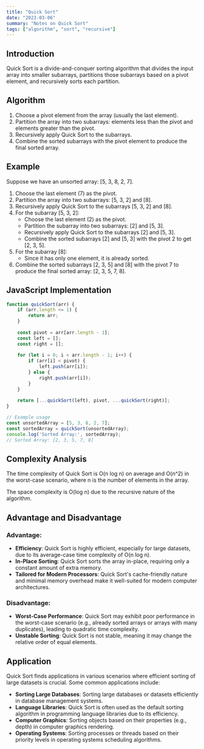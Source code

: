 ```yaml
---
title: "Quick Sort"
date: "2023-03-06"
summary: "Notes on Quick Sort"
tags: ["algorithm", "sort", "recursive"]
---
```


## Introduction
Quick Sort is a divide-and-conquer sorting algorithm that divides the input array into smaller subarrays, partitions those subarrays based on a pivot element, and recursively sorts each partition.

## Algorithm
1. Choose a pivot element from the array (usually the last element).
2. Partition the array into two subarrays: elements less than the pivot and elements greater than the pivot.
3. Recursively apply Quick Sort to the subarrays.
4. Combine the sorted subarrays with the pivot element to produce the final sorted array.

## Example
Suppose we have an unsorted array: [5, 3, 8, 2, 7].
1. Choose the last element (7) as the pivot.
2. Partition the array into two subarrays: [5, 3, 2] and [8].
3. Recursively apply Quick Sort to the subarrays [5, 3, 2] and [8].
4. For the subarray [5, 3, 2]:
   - Choose the last element (2) as the pivot.
   - Partition the subarray into two subarrays: [2] and [5, 3].
   - Recursively apply Quick Sort to the subarrays [2] and [5, 3].
   - Combine the sorted subarrays [2] and [5, 3] with the pivot 2 to get [2, 3, 5].
5. For the subarray [8]:
   - Since it has only one element, it is already sorted.
6. Combine the sorted subarrays [2, 3, 5] and [8] with the pivot 7 to produce the final sorted array: [2, 3, 5, 7, 8].

## JavaScript Implementation
```javascript
function quickSort(arr) {
    if (arr.length <= 1) {
        return arr;
    }
    
    const pivot = arr[arr.length - 1];
    const left = [];
    const right = [];
    
    for (let i = 0; i < arr.length - 1; i++) {
        if (arr[i] < pivot) {
            left.push(arr[i]);
        } else {
            right.push(arr[i]);
        }
    }
    
    return [...quickSort(left), pivot, ...quickSort(right)];
}

// Example usage
const unsortedArray = [5, 3, 8, 2, 7];
const sortedArray = quickSort(unsortedArray);
console.log('Sorted Array:', sortedArray);
// Sorted Array: [2, 3, 5, 7, 8]
```

## Complexity Analysis
The time complexity of Quick Sort is O(n log n) on average and O(n^2) in the worst-case scenario, where n is the number of elements in the array. 

The space complexity is O(log n) due to the recursive nature of the algorithm.

## Advantage and Disadvantage

### Advantage:
- **Efficiency**: Quick Sort is highly efficient, especially for large datasets, due to its average-case time complexity of O(n log n).
- **In-Place Sorting**: Quick Sort sorts the array in-place, requiring only a constant amount of extra memory.
- **Tailored for Modern Processors**: Quick Sort's cache-friendly nature and minimal memory overhead make it well-suited for modern computer architectures.

### Disadvantage:
- **Worst-Case Performance**: Quick Sort may exhibit poor performance in the worst-case scenario (e.g., already sorted arrays or arrays with many duplicates), leading to quadratic time complexity.
- **Unstable Sorting**: Quick Sort is not stable, meaning it may change the relative order of equal elements.

## Application
Quick Sort finds applications in various scenarios where efficient sorting of large datasets is crucial. Some common applications include:
- **Sorting Large Databases**: Sorting large databases or datasets efficiently in database management systems.
- **Language Libraries**: Quick Sort is often used as the default sorting algorithm in programming language libraries due to its efficiency.
- **Computer Graphics**: Sorting objects based on their properties (e.g., depth) in computer graphics rendering.
- **Operating Systems**: Sorting processes or threads based on their priority levels in operating systems scheduling algorithms.
